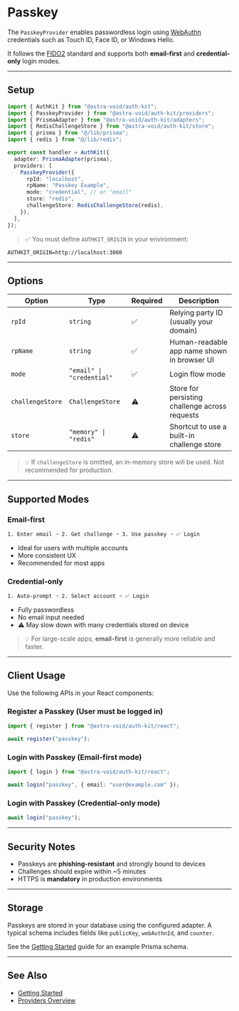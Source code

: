 # Passkey

The `PasskeyProvider` enables passwordless login using [WebAuthn](https://webauthn.io/) credentials such as Touch ID, Face ID, or Windows Hello.

It follows the [FIDO2](https://fidoalliance.org/fido2/) standard and supports both **email-first** and **credential-only** login modes.

---

## Setup

```ts
import { AuthKit } from "@astra-void/auth-kit";
import { PasskeyProvider } from "@astra-void/auth-kit/providers";
import { PrismaAdapter } from "@astra-void/auth-kit/adapters";
import { RedisChallengeStore } from "@astra-void/auth-kit/store";
import { prisma } from "@/lib/prisma";
import { redis } from "@/lib/redis";

export const handler = AuthKit({
  adapter: PrismaAdapter(prisma),
  providers: [
    PasskeyProvider({
      rpId: "localhost",
      rpName: "Passkey Example",
      mode: "credential", // or "email"
      store: "redis",
      challengeStore: RedisChallengeStore(redis),
    }),
  ],
});
```

> ✅ You must define `AUTHKIT_ORIGIN` in your environment:

```env
AUTHKIT_ORIGIN=http://localhost:3000
```

---

## Options

| Option           | Type                      | Required | Description                                    |
| ---------------- | ------------------------- | -------- | ---------------------------------------------- |
| `rpId`           | `string`                  | ✅        | Relying party ID (usually your domain)         |
| `rpName`         | `string`                  | ✅        | Human-readable app name shown in browser UI    |
| `mode`           | `"email" \| "credential"` | ✅        | Login flow mode                                |
| `challengeStore` | `ChallengeStore`          | ⚠️       | Store for persisting challenge across requests |
| `store`          | `"memory" \| "redis"`     | ⚠️       | Shortcut to use a built-in challenge store     |

> 💡 If `challengeStore` is omitted, an in-memory store will be used. Not recommended for production.

---

## Supported Modes

### Email-first

```txt
1. Enter email ➝ 2. Get challenge ➝ 3. Use passkey ➝ ✅ Login
```

* Ideal for users with multiple accounts
* More consistent UX
* Recommended for most apps

### Credential-only

```txt
1. Auto-prompt ➝ 2. Select account ➝ ✅ Login
```

* Fully passwordless
* No email input needed
* ⚠️ May slow down with many credentials stored on device

> 💡 For large-scale apps, **email-first** is generally more reliable and faster.

---

## Client Usage

Use the following APIs in your React components:

### Register a Passkey (User must be logged in)

```ts
import { register } from "@astra-void/auth-kit/react";

await register("passkey");
```

### Login with Passkey (Email-first mode)

```ts
import { login } from "@astra-void/auth-kit/react";

await login("passkey", { email: "user@example.com" });
```

### Login with Passkey (Credential-only mode)

```ts
await login("passkey");
```

---

## Security Notes

* Passkeys are **phishing-resistant** and strongly bound to devices
* Challenges should expire within \~5 minutes
* HTTPS is **mandatory** in production environments

---

## Storage

Passkeys are stored in your database using the configured adapter.
A typical schema includes fields like `publicKey`, `webAuthnId`, and `counter`.

See the [Getting Started](/documentation/getting-started) guide for an example Prisma schema.

---

## See Also

* [Getting Started](/documentation/getting-started)
* [Providers Overview](/documentation/providers/overview)
